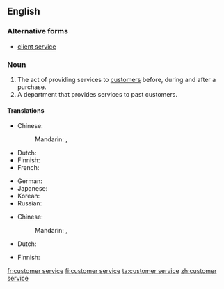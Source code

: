 ==English==
{{wikipedia}}

===Alternative forms===
* [[client service]]

===Noun===
{{en-noun|head=[[customer]] [[service]]|-}}

# The act of providing services to [[customer]]s before, during and after a purchase.
# A department that provides services to past customers.

====Translations====
{{trans-top|act of providing services}}
* Chinese:
*: Mandarin: {{t|zh|顧客服務|sc=Hani}}, {{t|zh|顾客服务|tr=gùkè fúwù|sc=Hani}}
* Dutch: {{t-|nl|klantenservice|m|f}}
* Finnish: {{t+|fi|asiakaspalvelu}}
* French: {{t|fr|service client|m}}
{{trans-mid}}
* German: {{t|de|Kundendienst|m}}
* Japanese: {{t|ja|顧客サービス|tr=kokyaku sābisu|sc=Jpan}}
* Korean: {{t|ko|고객 서비스|tr=gogaek seobiseu|sc=Kore}}
* Russian: {{t|ru|обслуживание клиентов|n|tr=obslúživanije klijéntov|sc=Cyrl}}
{{trans-bottom}}

{{trans-top|department}}
* Chinese:
*: Mandarin: {{t|zh|顧客服務部|sc=Hani}}, {{t|zh|顾客服务部|tr=gùkè fúwùbù|sc=Hani}}
* Dutch: {{t-|nl|klantenservice|m|f}}
{{trans-mid}}
* Finnish: {{t+|fi|asiakaspalvelu}}
{{trans-bottom}}

[[fr:customer service]]
[[fi:customer service]]
[[ta:customer service]]
[[zh:customer service]]